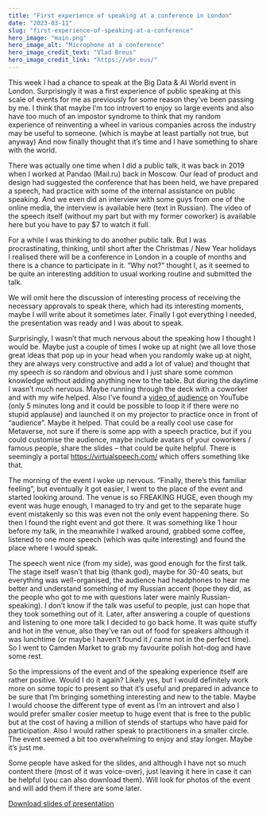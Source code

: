 ```yaml
---
title: "First experience of speaking at a conference in London"
date: "2023-03-11"
slug: "first-experience-of-speaking-at-a-conference"
hero_image: "main.png"
hero_image_alt: "Microphone at a conference"
hero_image_credit_text: "Vlad Breus"
hero_image_credit_link: "https://vbr.eus/"
---
```


This week I had a chance to speak at the Big Data & AI World event in London. Surprisingly it was a first experience of public speaking at this scale of events for me as previously for some reason they’ve been passing by me. I think that maybe I’m too introvert to enjoy so large events and also have too much of an impostor syndrome to think that my random experience of reinventing a wheel in various companies across the industry may be useful to someone. (which is maybe at least partially not true, but anyway) And now finally thought that it’s time and I have something to share with the world.

There was actually one time when I did a public talk, it was back in 2019 when I worked at Pandao (Mail.ru) back in Moscow. Our lead of product and design had suggested the conference that has been held, we have prepared a speech, had practice with some of the internal assistance on public speaking. And we even did an interview with some guys from one of the online media, the interview is available here (text in Russian). The video of the speech itself (without my part but with my former coworker) is available here but you have to pay $7 to watch it full.

For a while I was thinking to do another public talk. But I was procrastinating, thinking, until short after the Christmas / New Year holidays I realised there will be a conference in London in a couple of months and there is a chance to participate in it. “Why not?” thought I, as it seemed to be quite an interesting addition to usual working routine and submitted the talk.

We will omit here the discussion of interesting process of receiving the necessary approvals to speak there, which had its interesting moments, maybe I will write about it sometimes later. Finally I got everything I needed, the presentation was ready and I was about to speak.

Surprisingly, I wasn’t that much nervous about the speaking how I thought I would be. Maybe just a couple of times I woke up at night (we all love those great ideas that pop up in your head when you randomly wake up at night, they are always very constructive and add a lot of value) and thought that my speech is so random and obvious and I just share some common knowledge without adding anything new to the table. But during the daytime I wasn’t much nervous. Maybe running through the deck with a coworker and with my wife helped. Also I’ve found a [video of audience](https://www.youtube.com/watch?v=plnkjKbXZaE) on YouTube (only 5 minutes long and it could be possible to loop it if there were no stupid applause) and launched it on my projector to practice once in front of “audience”. Maybe it helped. <nit> That could be a really cool use case for Metaverse, not sure if there is some app with a speech practice, but if you could customise the audience, maybe include avatars of your coworkers / famous people, share the slides – that could be quite helpful. There is seemingly a portal https://virtualspeech.com/ which offers something like that.</nit>

The morning of the event I woke up nervous. “Finally, there’s this familiar feeling”, but eventually it got easier, I went to the place of the event and started looking around. The venue is so FREAKING HUGE, even though my event was huge enough, I managed to try and get to the separate huge event mistakenly so this was even not the only event happening there. So then I found the right event and got there. It was something like 1 hour before my talk, in the meanwhile I walked around, grabbed some coffee, listened to one more speech (which was quite interesting) and found the place where I would speak.

The speech went nice (from my side), was good enough for the first talk. The stage itself wasn’t that big (thank god), maybe for 30-40 seats, but everything was well-organised, the audience had headphones to hear me better and understand something of my Russian accent (hope they did, as the people who got to me with questions later were mainly Russian-speaking). I don’t know if the talk was useful to people, just can hope that they took something out of it. Later, after answering a couple of questions and listening to one more talk I decided to go back home. It was quite stuffy and hot in the venue, also they’ve ran out of food for speakers although it was lunchtime (or maybe I haven’t found it / came not in the perfect time). So I went to Camden Market to grab my favourite polish hot-dog and have some rest.

So the impressions of the event and of the speaking experience itself are rather positive. Would I do it again? Likely yes, but I would definitely work more on some topic to present so that it’s useful and prepared in advance to be sure that I’m bringing something interesting and new to the table. Maybe I would choose the different type of event as I’m an introvert and also I would prefer smaller cosier meetup to huge event that is free to the public but at the cost of having a million of stends of startups who have paid for participation. Also I would rather speak to practitioners in a smaller circle. The event seemed a bit too overwhelming to enjoy and stay longer. Maybe it’s just me.

Some people have asked for the slides, and although I have not so much content there (most of it was voice-over), just leaving it here in case it can be helpful (you can also download them). Will look for photos of the event and will add them if there are some later.

[Download slides of presentation](./first-experience-of-speaking-at-conference\Mastering-ML-powered-product-development-at-scale.pdf)